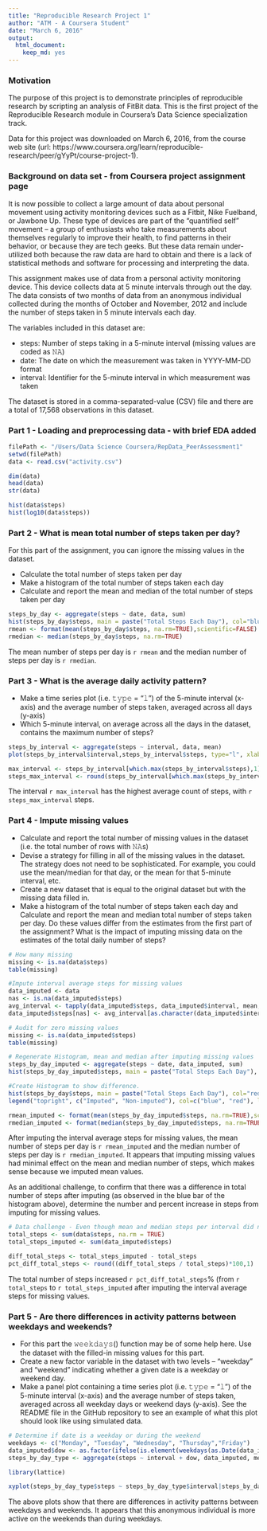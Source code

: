 ```yaml
---
title: "Reproducible Research Project 1"
author: "ATM - A Coursera Student"
date: "March 6, 2016"
output: 
  html_document: 
    keep_md: yes
---
```


### Motivation

The purpose of this project is to demonstrate principles of reproducible research by scripting an analysis of FitBit data. This is the first project of the Reproducible Research module in Coursera's Data Science specialization track. 

Data for this project was downloaded on March 6, 2016, from the course web site (url: https://www.coursera.org/learn/reproducible-research/peer/gYyPt/course-project-1).


### Background on data set - from Coursera project assignment page

It is now possible to collect a large amount of data about personal movement using activity monitoring devices such as a Fitbit, Nike Fuelband, or Jawbone Up. These type of devices are part of the “quantified self” movement – a group of enthusiasts who take measurements about themselves regularly to improve their health, to find patterns in their behavior, or because they are tech geeks. But these data remain under-utilized both because the raw data are hard to obtain and there is a lack of statistical methods and software for processing and interpreting the data.

This assignment makes use of data from a personal activity monitoring device. This device collects data at 5 minute intervals through out the day. The data consists of two months of data from an anonymous individual collected during the months of October and November, 2012 and include the number of steps taken in 5 minute intervals each day.

The variables included in this dataset are:

* steps: Number of steps taking in a 5-minute interval (missing values are coded as 𝙽𝙰)
* date: The date on which the measurement was taken in YYYY-MM-DD format
* interval: Identifier for the 5-minute interval in which measurement was taken

The dataset is stored in a comma-separated-value (CSV) file and there are a total of 17,568 observations in this dataset.


### Part 1 - Loading and preprocessing data - with brief EDA added

```r
filePath <- "/Users/Data Science Coursera/RepData_PeerAssessment1"
setwd(filePath)
data <- read.csv("activity.csv")

dim(data)
head(data)
str(data)

hist(data$steps)
hist(log10(data$steps))
```

### Part 2 - What is mean total number of steps taken per day?  
For this part of the assignment, you can ignore the missing values in the dataset.

* Calculate the total number of steps taken per day
* Make a histogram of the total number of steps taken each day
* Calculate and report the mean and median of the total number of steps taken per day

```r
steps_by_day <- aggregate(steps ~ date, data, sum)
hist(steps_by_day$steps, main = paste("Total Steps Each Day"), col="blue", xlab="Number of Steps per Day")
rmean <- format(mean(steps_by_day$steps, na.rm=TRUE),scientific=FALSE)
rmedian <- median(steps_by_day$steps, na.rm=TRUE)
```

The mean number of steps per day is `r rmean` and the median number of steps per day is `r rmedian`.


### Part 3 - What is the average daily activity pattern?
* Make a time series plot (i.e. 𝚝𝚢𝚙𝚎 = "𝚕") of the 5-minute interval (x-axis) and the average number of steps taken, averaged across all days (y-axis)
* Which 5-minute interval, on average across all the days in the dataset, contains the maximum number of steps?

```r
steps_by_interval <- aggregate(steps ~ interval, data, mean) 
plot(steps_by_interval$interval,steps_by_interval$steps, type="l", xlab="Interval", ylab="Number of Steps",main="Average Number of Steps per Day by Interval")

max_interval <- steps_by_interval[which.max(steps_by_interval$steps),1]
steps_max_interval <- round(steps_by_interval[which.max(steps_by_interval$steps),2],0)
```
The interval `r max_interval` has the highest average count of steps, with `r steps_max_interval` steps.

### Part 4 - Impute missing values

* Calculate and report the total number of missing values in the dataset (i.e. the total number of rows with 𝙽𝙰s)
* Devise a strategy for filling in all of the missing values in the dataset. The strategy does not need to be sophisticated. For example, you could use the mean/median for that day, or the mean for that 5-minute interval, etc.
* Create a new dataset that is equal to the original dataset but with the missing data filled in.
* Make a histogram of the total number of steps taken each day and Calculate and report the mean and median total number of steps taken per day. Do these values differ from the estimates from the first part of the assignment? What is the impact of imputing missing data on the estimates of the total daily number of steps?

```r
# How many missing
missing <- is.na(data$steps)
table(missing)

#Impute interval average steps for missing values
data_imputed <- data
nas <- is.na(data_imputed$steps)
avg_interval <- tapply(data_imputed$steps, data_imputed$interval, mean, na.rm=TRUE, simplify=TRUE)
data_imputed$steps[nas] <- avg_interval[as.character(data_imputed$interval[nas])]

# Audit for zero missing values
missing <- is.na(data_imputed$steps)
table(missing)

# Regenerate Histogram, mean and median after imputing missing values
steps_by_day_imputed <- aggregate(steps ~ date, data_imputed, sum)
hist(steps_by_day_imputed$steps, main = paste("Total Steps Each Day"), col="blue", xlab="Number of Steps per Day")

#Create Histogram to show difference. 
hist(steps_by_day$steps, main = paste("Total Steps Each Day"), col="red", xlab="Number of Steps", add=T)
legend("topright", c("Imputed", "Non-imputed"), col=c("blue", "red"), lwd=10)

rmean_imputed <- format(mean(steps_by_day_imputed$steps, na.rm=TRUE),scientific=FALSE)
rmedian_imputed <- format(median(steps_by_day_imputed$steps, na.rm=TRUE),scientific=FALSE)
```
After imputing the interval average steps for missing values, the mean number of steps per day is `r rmean_imputed` and the median number of steps per day is `r rmedian_imputed`. It appears that imputing missing values had minimal effect on the mean and median number of steps, which makes sense because we imputed mean values.

As an additional challenge, to confirm that there was a difference in total number of steps after imputing (as observed in the blue bar of the histogram above), determine the number and percent increase in steps from imputing for missing values.

```r
# Data challenge - Even though mean and median steps per interval did not change, confirm that the total number of steps did change.
total_steps <- sum(data$steps, na.rm = TRUE)
total_steps_imputed <- sum(data_imputed$steps)

diff_total_steps <- total_steps_imputed - total_steps
pct_diff_total_steps <- round((diff_total_steps / total_steps)*100,1)
```

The total number of steps increased `r pct_diff_total_steps`% (from `r total_steps` to `r total_steps_imputed` after imputing the interval average steps for missing values.

### Part 5 - Are there differences in activity patterns between weekdays and weekends?
* For this part the 𝚠𝚎𝚎𝚔𝚍𝚊𝚢𝚜() function may be of some help here. Use the dataset with the filled-in missing values for this part.
* Create a new factor variable in the dataset with two levels – “weekday” and “weekend” indicating whether a given date is a weekday or weekend day.
* Make a panel plot containing a time series plot (i.e. 𝚝𝚢𝚙𝚎 = "𝚕") of the 5-minute interval (x-axis) and the average number of steps taken, averaged across all weekday days or weekend days (y-axis). See the README file in the GitHub repository to see an example of what this plot should look like using simulated data.

```r
# Determine if date is a weekday or during the weekend
weekdays <- c("Monday", "Tuesday", "Wednesday", "Thursday","Friday")
data_imputed$dow <- as.factor(ifelse(is.element(weekdays(as.Date(data_imputed$date)),weekdays), "Weekday","Weekend"))
steps_by_day_type <- aggregate(steps ~ interval + dow, data_imputed, mean)

library(lattice)

xyplot(steps_by_day_type$steps ~ steps_by_day_type$interval|steps_by_day_type$dow, main="Average Steps per Day by Interval",xlab="Interval", ylab="Steps",layout=c(1,2), type="l")
```

The above plots show that there are differences in activity patterns between weekdays and weekends.  It appears that this anonymous individual is more active on the weekends than during weekdays.